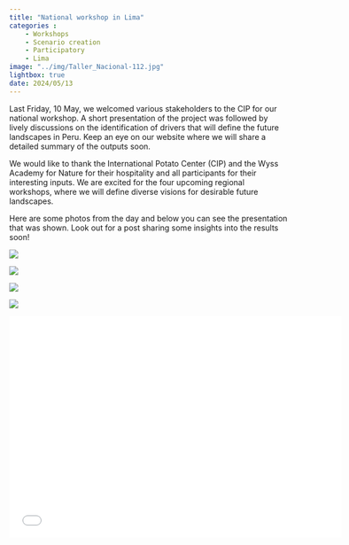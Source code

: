 ```yaml
---
title: "National workshop in Lima"
categories : 
    - Workshops
    - Scenario creation
    - Participatory
    - Lima
image: "../img/Taller_Nacional-112.jpg"
lightbox: true
date: 2024/05/13
---
```


Last Friday, 10 May, we welcomed various stakeholders to the CIP for our national workshop. A short presentation of the project was followed by lively discussions on the identification of drivers that will define the future landscapes in Peru. Keep an eye on our website where we will share a detailed summary of the outputs soon. 

We would like to thank the International Potato Center (CIP) and the Wyss Academy for Nature for their hospitality and all participants for their interesting inputs. We are excited for the four upcoming regional workshops, where we will define diverse visions for desirable future landscapes.


Here are some photos from the day and below you can see the presentation that was shown. Look out for a post sharing some insights into the results soon!

::: {layout-nrow=2}
![](../img/Taller_Nacional-87.jpg){group="my-gallery"}

![](../img/Taller_Nacional-17.jpg){group="my-gallery"}

![](../img/Taller_Nacional-52.jpg){group="my-gallery"}

![](../img/Taller_Nacional-112.jpg){group="my-gallery"}
:::

```{=html}
<div class="embed-container">
  <p align="center"><iframe width="600" height="400" src="../media/National_workshop_pres.pdf" style="border: 0.5px" ></iframe
  /p>
</div>
```



